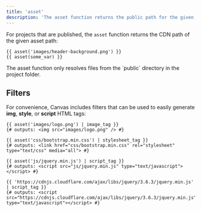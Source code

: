 ```yaml
---
title: 'asset'
description: 'The asset function returns the public path for the given asset path.'
---
```


For projects that are published, the `asset` function returns the CDN path of the given asset path:

```canvas
{{ asset('images/header-background.png') }}
{{ asset(some_var) }}
```

<Callout>
The asset function only resolves files from the `public` directory in the project folder.
</Callout>

## Filters

For convenience, Canvas includes filters that can be used to easily generate **img**, **style**, or **script** HTML tags:

```canvas
{{ asset('images/logo.png') | image_tag }}
{# outputs: <img src="images/logo.png" /> #}

{{ asset('css/bootstrap.min.css') | stylesheet_tag }}
{# outputs: <link href="css/bootstrap.min.css" rel="stylesheet" type="text/css" media="all"> #}

{{ asset('js/jquery.min.js') | script_tag }}
{# outputs: <script src="js/jquery.min.js" type="text/javascript"></script> #}

{{ 'https://cdnjs.cloudflare.com/ajax/libs/jquery/3.6.3/jquery.min.js' | script_tag }}
{# outputs: <script src="https://cdnjs.cloudflare.com/ajax/libs/jquery/3.6.3/jquery.min.js" type="text/javascript"></script> #}
```
